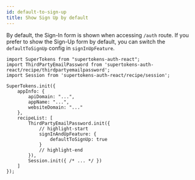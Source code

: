 ```yaml
---
id: default-to-sign-up
title: Show Sign Up by default
---
```

 

By default, the Sign-In form is shown when accessing `/auth` route.
If you prefer to show the Sign-Up form by default, you can switch the `defaultToSignUp` config in `signInUpFeature`.

<FrontendSDKTabs>
<TabItem value="reactjs">

```tsx
import SuperTokens from "supertokens-auth-react";
import ThirdPartyEmailPassword from 'supertokens-auth-react/recipe/thirdpartyemailpassword';
import Session from 'supertokens-auth-react/recipe/session';

SuperTokens.init({
    appInfo: {
        apiDomain: "...",
        appName: "...",
        websiteDomain: "..."
    },
    recipeList: [
        ThirdPartyEmailPassword.init({
            // highlight-start
            signInAndUpFeature: {
                defaultToSignUp: true
            }
            // highlight-end 
        }),
        Session.init({ /* ... */ })
    ]
});
```
</TabItem>
</FrontendSDKTabs>
